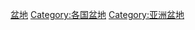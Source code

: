 {{Commonscat|Basins of Taiwan}}

[[Category:台灣地形|盆地]]
[[Category:各国盆地|Category:各国盆地]]
[[Category:亚洲盆地|Category:亚洲盆地]]